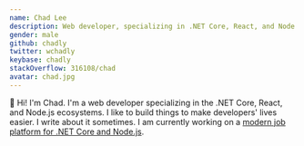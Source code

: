 ```yaml
---
name: Chad Lee
description: Web developer, specializing in .NET Core, React, and Node.js.
gender: male
github: chadly
twitter: wchadly
keybase: chadly
stackOverflow: 316108/chad
avatar: chad.jpg
---
```


👋 Hi! I'm Chad. I'm a web developer specializing in the .NET Core, React, and Node.js ecosystems. I like to build things to make developers' lives easier. I write about it sometimes. I am currently working on a [modern job platform for .NET Core and Node.js](https://www.runly.io/).
